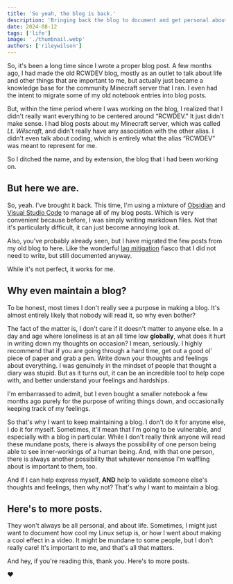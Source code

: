 ```yaml
---
title: 'So yeah, the blog is back.'
description: 'Bringing back the blog to document and get personal about things.'
date: 2024-08-12
tags: ['life']
image: './thumbnail.webp'
authors: ['rileywilson']
---
```


So, it's been a long time since I wrote a proper blog post. A few months ago, I had made the old RCWDEV blog, mostly as an outlet to talk about life and other things that are important to me, but actually just became a knowledge base for the community Minecraft server that I ran. I even had the intent to migrate some of my old notebook entries into blog posts.

But, within the time period where I was working on the blog, I realized that I didn't really want everything to be centered around “RCWDEV.” It just didn't make sense. I had blog posts about my Minecraft server, which was called *Lt. Wilscraft*, and didn't really have any association with the other alias. I didn't even talk about coding, which is entirely what the alias “RCWDEV” was meant to represent for me.

So I ditched the name, and by extension, the blog that I had been working on.

## But here we are.

So, yeah. I've brought it back. This time, I'm using a mixture of [Obsidian](https://obsidian.md) and [Visual Studio Code](https://code.visualstudio.com) to manage all of my blog posts. Which is very convenient because before, I was simply writing markdown files. Not that it's particularly difficult, it can just become annoying look at.

Also, you've probably already seen, but I have migrated the few posts from my old blog to here. Like the wonderful [lag mitigation](../2024/migrating-and-mitigating-lag/) fiasco that I did not need to write, but still documented anyway.

While it's not perfect, it works for me.

## Why even maintain a blog?

To be honest, most times I don't really see a purpose in making a blog. It's almost entirely likely that nobody will read it, so why even bother?

The fact of the matter is, I don't care if it doesn't matter to anyone else. In a day and age where loneliness is at an all time low **globally**, what does it hurt in writing down my thoughts on occasion? I mean, seriously. I highly recommend that if you are going through a hard time, get out a good ol' piece of paper and grab a pen. Write down your thoughts and feelings about everything. I was genuinely in the mindset of people that thought a diary was stupid. But as it turns out, it can be an incredible tool to help cope with, and better understand your feelings and hardships.

I'm embarrassed to admit, but I even bought a smaller notebook a few months ago purely for the purpose of writing things down, and occasionally keeping track of my feelings.

So that's why I want to keep maintaining a blog. I don't do it for anyone else, I do it for myself. Sometimes, it'll mean that I'm going to be vulnerable, and especially with a blog in particular. While I don't really think anyone will read these mundane posts, there is always the possibility of one person being able to see inner-workings of a human being. And, with that one person, there is always another possibility that whatever nonsense I'm waffling about is important to them, too.

And if I can help express myself, **AND** help to validate someone else's thoughts and feelings, then why not? That's why I want to maintain a blog.

## Here's to more posts.

They won't always be all personal, and about life. Sometimes, I might just want to document how cool my Linux setup is, or how I went about making a cool effect in a video. It might be mundane to some people, but I don't really care! It's important to me, and that's all that matters.

And hey, if you're reading this, thank you. Here's to more posts.

❤️